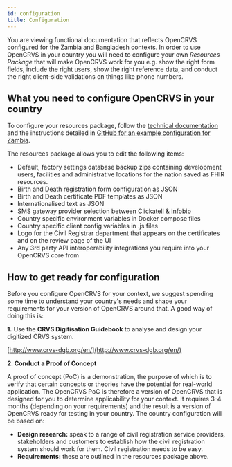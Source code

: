 ```yaml
---
id: configuration
title: Configuration
---
```


You are viewing functional documentation that reflects OpenCRVS configured for the Zambia and Bangladesh contexts. In order to use OpenCRVS in your country you will need to configure your own _Resources Package_ that will make OpenCRVS work for you e.g. show the right form fields, include the right users, show the right reference data, and conduct the right client-side validations on things like phone numbers.

## What you need to configure OpenCRVS in your country

To configure your resources package, follow the [technical documentation](../technology/technologyIntroduction) and the instructions detailed in [GitHub for an example configuration for Zambia](https://github.com/opencrvs/opencrvs-zambia#can-you-explain-the-resources-module-features-in-more-detail).

The resources package allows you to edit the following items:

- Default, factory settings database backup zips containing development users, facilities and administrative locations for the nation saved as FHIR resources.
- Birth and Death registration form configuration as JSON
- Birth and Death certificate PDF templates as JSON
- Internationalised text as JSON
- SMS gateway provider selection between [Clickatell](https://www.clickatell.com/) & [Infobip](https://www.infobip.com/)
- Country specific environment variables in Docker compose files
- Country specific client config variables in .js files
- Logo for the Civil Registrar department that appears on the certificates and on the review page of the UI
- Any 3rd party API interoperability integrations you require into your OpenCRVS core from

## How to get ready for configuration

Before you configure OpenCRVS for your context, we suggest spending some time to understand your country's needs and shape your requirements for your version of OpenCRVS around that. A good way of doing this is:

**1.** Use the **CRVS Digitisation Guidebook** to analyse and design your digitized CRVS system.

[http://www.crvs-dgb.org/en/](http://www.crvs-dgb.org/en/)

**2. Conduct a Proof of Concept**

A proof of concept (PoC) is a demonstration, the purpose of which is to verify that certain concepts or theories have the potential for real-world application. The OpenCRVS PoC is therefore a version of OpenCRVS that is designed for you to determine applicability for your context. It requires 3-4 months (depending on your requirements) and the result is a version of OpenCRVS ready for testing in your country. The country configuration will be based on:

- **Design research:** speak to a range of civil registration service providers, stakeholders and customers to establish how the civil registration system should work for them. Civil registration needs to be easy.
- **Requirements:** these are outlined in the resources package above.
